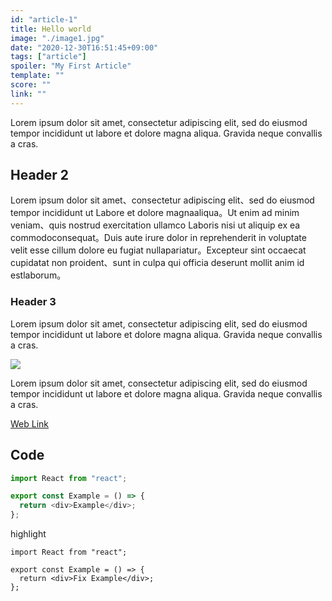 ```yaml
---
id: "article-1"
title: Hello world
image: "./image1.jpg"
date: "2020-12-30T16:51:45+09:00"
tags: ["article"]
spoiler: "My First Article"
template: ""
score: ""
link: ""
---
```


Lorem ipsum dolor sit amet, consectetur adipiscing elit, sed do eiusmod tempor incididunt ut labore et dolore magna aliqua. Gravida neque convallis a cras.

## Header 2

Lorem ipsum dolor sit amet、consectetur adipiscing elit、sed do eiusmod tempor incididunt ut Labore et dolore magnaaliqua。Ut enim ad minim veniam、quis nostrud exercitation ullamco Laboris nisi ut aliquip ex ea commodoconsequat。Duis aute irure dolor in reprehenderit in voluptate velit esse cillum dolore eu fugiat nullapariatur。Excepteur sint occaecat cupidatat non proident、sunt in culpa qui officia deserunt mollit anim id estlaborum。

### Header 3

Lorem ipsum dolor sit amet, consectetur adipiscing elit, sed do eiusmod tempor incididunt ut labore et dolore magna aliqua. Gravida neque convallis a cras.

![](./image1.jpg)

Lorem ipsum dolor sit amet, consectetur adipiscing elit, sed do eiusmod tempor incididunt ut labore et dolore magna aliqua. Gravida neque convallis a cras.

[Web Link](https://example.com)

## Code

```js
import React from "react";

export const Example = () => {
  return <div>Example</div>;
};
```

highlight

```js{4}
import React from "react";

export const Example = () => {
  return <div>Fix Example</div>;
};
```
